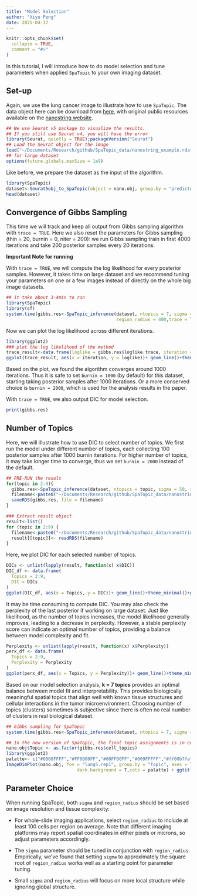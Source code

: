 ```yaml
---
title: "Model Selection"
author: "Xiyu Peng"
date: 2025-04-17
---
```


```r
knitr::opts_chunk$set(
  collapse = TRUE,
  comment = "#>"
)
```

In this tutorial, I will introduce how to do model selection and tune parameters when applied `SpaTopic` to your own imaging dataset. 

## Set-up

Again, we use the lung cancer image to illustrate how to use `SpaTopic`. 
The data object here can be download from [here](https://drive.google.com/drive/folders/1_mJUjzQXWgUZlwUaLq0HKxX-aqgiQ8eD?usp=sharing),
with original public resources available on the [nanostring website](https://nanostring.com/products/cosmx-spatial-molecular-imager/ffpe-dataset/nsclc-ffpe-dataset/).

```r
## We use Seurat v5 package to visualize the results.
## If you still use Seurat v4, you will have the error
library(Seurat, quietly = TRUE);packageVersion("Seurat")
## Load the Seurat object for the image
load("~/Documents/Research/github/SpaTopic_data/nanostring_example.rdata")
## for large dataset
options(future.globals.maxSize = 1e9)
```

Like before, we prepare the dataset as the input of the algorithm.

```r
library(SpaTopic)
dataset<-Seurat5obj_to_SpaTopic(object = nano.obj, group.by = "predicted.annotation.l1", image = "image1")
head(dataset)
```

## Convergence of Gibbs Sampling

This time we will track and keep all output from Gibbs sampling algorithm with `trace = TRUE`. 
Here we also reset the parameters for Gibbs sampling (thin = 20, burnin = 0, niter = 200): we run Gibbs sampling train in first 4000 iterations and take 200 posterior samples every 20 iterations.

__Important Note for running__

With `trace = TRUE`, we will compute the log likelihood for every posterior samples. 
However, it takes time on large dataset and we recommend tuning your parameters on one or a few images instead of directly on the whole big image datasets.

```r
## it take about 3-4min to run 
library(SpaTopic)
library(sf)
system.time(gibbs.res<-SpaTopic_inference(dataset, ntopics = 7, sigma = 50, 
                                          region_radius = 400,trace = TRUE, thin = 20, burnin = 0, niter = 200))
```

Now we can plot the log likelihood across different iterations.

```r
library(ggplot2)
### plot the log likelihood of the method
trace_result<-data.frame(loglike = gibbs.res$loglike.trace, iteration = seq(0, 4000, 20))
ggplot(trace_result, aes(x = iteration, y = loglike))+ geom_line()+theme_minimal()+geom_vline(xintercept = 1000, linetype = "dashed", color = "red") + geom_vline(xintercept = 2000, color = "blue")
```

Based on the plot, we found the algorithm converges around 1000 iterations. 
Thus it is safe to set `burnin = 1000` (by default) for this dataset, starting taking posterior samples after 1000 iterations. 
Or a more conserved choice is `burnin = 2000`, which is used for the analysis results in the paper.

With `trace = TRUE`, we also output DIC for model selection.

```r
print(gibbs.res)
```

## Number of Topics

Here, we will illustrate how to use DIC to select number of topics.
We first run the model under different number of topics, each collecting 100 posterior samples after 1000 burnin iterations. For higher number of topics, it may take longer time to converge, thus we set `burnin = 2000` instead of the default.

```r
## PRE-RUN the result
for(topic in 2:9){
  gibbs.res<-SpaTopic_inference(dataset, ntopics = topic, sigma = 50, region_radius = 400, trace = TRUE, thin = 20, burnin = 2000, niter = 100)
  filename<-paste0("~/Documents/Research/github/SpaTopic_data/nanostring_niter100_K",topic,".rds")
  saveRDS(gibbs.res, file = filename)
}
```

```r
### Extract result object
result<-list()
for (topic in 2:9) {
  filename<-paste0("~/Documents/Research/github/SpaTopic_data/nanostring_niter100_K",topic,".rds")
  result[[topic]]<- readRDS(filename)
}
```

Here, we plot DIC for each selected number of topics.

```r
DICs <- unlist(lapply(result, function(x) x$DIC))
DIC_df <- data.frame(
  Topics = 2:9,
  DIC = DICs
)
ggplot(DIC_df, aes(x = Topics, y = DIC))+ geom_line()+theme_minimal()+geom_vline(xintercept  = 7, color = "blue")
```

It may be time consuming to compute DIC. You may also check the perplexity of the last posterior if working on large dataset. 
Just like likelihood, as the number of topics increases, the model likelihood generally improves, leading to a decrease in perplexity. 
However, a stable perplexity score can indicate an optimal number of topics, providing a balance between model complexity and fit. 

```r
Perplexity <- unlist(lapply(result, function(x) x$Perplexity))
perx_df <- data.frame(
  Topics = 2:9,
  Perplexity = Perplexity
)
ggplot(perx_df, aes(x = Topics, y = Perplexity))+ geom_line()+theme_minimal()+geom_vline(xintercept  = 7, color = "blue")
```

Based on our model selection analysis, **k = 7 topics** provides an optimal balance between model fit and interpretability.
This provides biologically meaningful spatial topics that align well with known tissue structures and cellular interactions in the tumor microenvironment.
Choosing number of topics (clusters) sometimes is subjective since there is often no real number of clusters in real biological dataset.

```r
## Gibbs sampling for SpaTopic
system.time(gibbs.res<-SpaTopic_inference(dataset, ntopics = 7, sigma = 50, region_radius = 400))
```

```r
## In the new version of SpaTopic, the final topic assignments is in cell topics.
nano.obj$Topic <- as.factor(gibbs.res$cell_topics)
library(ggplot2)
palatte<- c("#0000FFFF","#FF0000FF","#00FF00FF","#009FFFFF","#ff00b7fa","#005300FF","#FFD300FF")
ImageDimPlot(nano.obj, fov = "lung5.rep1", group.by = "Topic", axes = TRUE, 
                           dark.background = T,cols = palatte) + ggtitle("Topic") 
```


## Parameter Choice

When running SpaTopic, both `sigma` and `region_radius` should be set based on image resolution and tissue complexity:

- For whole-slide imaging applications, select `region_radius` to include at least 100 cells per region on average. 
Note that different imaging platforms may report spatial coordinates in either pixels or microns, so adjust parameters accordingly.

- The `sigma` parameter should be tuned in conjunction with `region_radius`. 
Empirically, we've found that setting `sigma` to approximately the square root of `region_radius` works well as a starting point for parameter tuning.

- Small `sigma` and `region_radius` will focus on more local structure while ignoring global structure.

